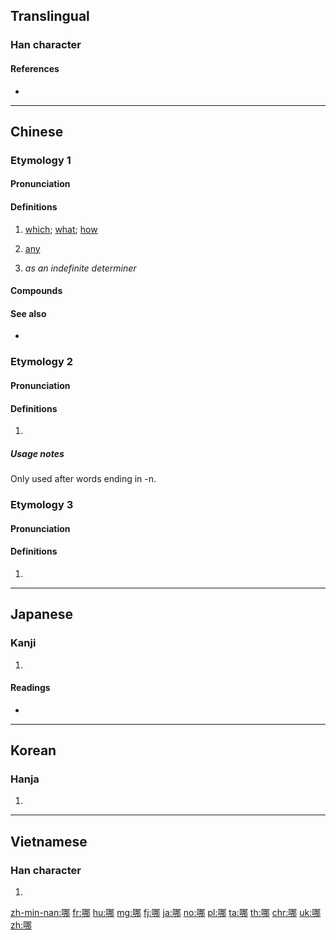 {{character info/new}}
==Translingual==
{{stroke_order}}

===Han character===
{{Han char|rn=30|rad=口|as=07|sn=10|four=67027|canj=RSQL|ids=⿰口那}}

====References====
* {{Han ref|kx=0190.180|dkj=03651|dj=0410.020|hdz=10623.070|uh=54EA|ud=21738|bh=ADFE|bd=44542}}

----

==Chinese==
{{zh-forms}}

===Etymology 1===

====Pronunciation====
{{zh-pron
|m=nǎ,něi,nǎi
|ma=y
|c=naa5
|h=pfs=nai/nâ/nò
|mn=ná/xm,qz,zz:nó͘
|mn_note=ná - vernacular; nó͘ - literary
|w=3no,2'na
|cat=pron
}}

====Definitions====
{{zh-hanzi}}

# [[which]]; [[what]]; [[how]]
#: {{zh-x|你 更 喜歡 哪 個，這 個 還是 那 個？|Which do you prefer: this one or that one?}}
#: {{zh-x|你 是 從 哪 個 國家 來 的？|Which country are you from?}}
# [[any]]
#: {{zh-x|除 星期三 以外，我 哪 一 天 都 可以 來。|I can come any day except Wednesday.}}
# ''as an indefinite determiner''
#: {{zh-x|他 害怕 哪 天 天 會 塌 下來。|He is afraid that one day the sky will fall down.}}

====Compounds====
{{zh-der|哪邊|哪個|哪會兒|哪家裡|哪裡|哪門子|哪能|哪怕|哪兒|哪兒的話|哪天|哪些|哪樣}}

====See also====
* {{zh-l|那}}

===Etymology 2===

====Pronunciation====
{{zh-pron
|m=na
|c=naa1,naa3
|cat=part
}}

====Definitions====
{{zh-hanzi}}

# {{n-g|Sentence-final particle, equivalent to {{zh-l|啊|tr=a}}.}}

=====Usage notes=====
Only used after words ending in -n.

===Etymology 3===

====Pronunciation====
{{zh-pron
|m=哪
|c=naa4,no4
|cat=
}}

====Definitions====
{{zh-hanzi}}

# {{zh-only|哪吒}}

{{zh-cat|Beginning}}

----

==Japanese==

===Kanji===
{{ja-kanji|grade=|rs=口07}}

# {{defn|lang=ja|sort=口07}}

====Readings====
* {{ja-readings|on=[[だ]] (da), [[な]] (na)|kun=}}

----

==Korean==

===Hanja===
{{ko-hanja|hangeul=나|mr=na}}

# {{defn|lang=ko|sort=口07}}

----

==Vietnamese==

===Han character===
{{vi-hantu|[[ná]], [[nư]], [[na]], [[nạ]]|rs=口07}}

# {{defn|lang=vi|sort=口07}}

[[zh-min-nan:哪]]
[[fr:哪]]
[[hu:哪]]
[[mg:哪]]
[[fj:哪]]
[[ja:哪]]
[[no:哪]]
[[pl:哪]]
[[ta:哪]]
[[th:哪]]
[[chr:哪]]
[[uk:哪]]
[[zh:哪]]